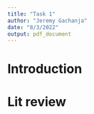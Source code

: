 ```yaml
---
title: "Task 1"
author: "Jeremy Gachanja"
date: "8/3/2022"
output: pdf_document
---
```


# Introduction

# Lit review